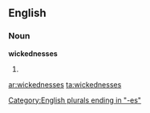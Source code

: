 ==English==

===Noun===
'''wickednesses'''

# {{plural of|[[wickedness]]}}

[[Category:English plurals ending in "-es"]]

[[ar:wickednesses]]
[[ta:wickednesses]]
